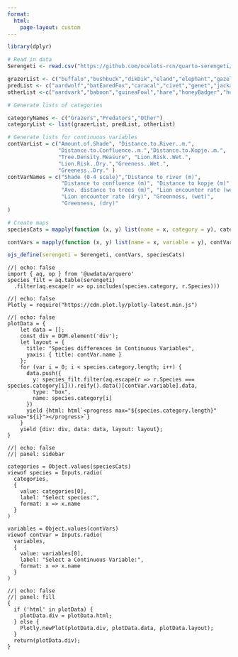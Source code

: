 ```yaml
---
format: 
  html:
    page-layout: custom
---
```


<style>
body {
  margin: 10px;
}
</style>

```r
library(dplyr)

# Read in data 
Serengeti <- read.csv("https://github.com/ocelots-rcn/quarto-serengeti/raw/4b0d01466d8361cdf70d9390c03d04754ca09a07/S1-11_filtered.csv")

grazerList <- c("buffalo","bushbuck","dikDik","eland","elephant","gazelleGrants", "gazelleThomsons","giraffe","hartebeest","hippopotamus","impala", "reedbuck", "rhinoceros", "topi", "warthog", "wildebeest","zebra")
predList <- c("aardwolf","batEaredFox","caracal","civet","genet","jackal","hyenaSpotted","hyenaStriped","wildcat","serval","cheetah","leopard","lionMale","lionFemale")
otherList <-c("aardvark","baboon","guineaFowl","hare","honeyBadger","human","koriBustard","mongoose","ostrich","otherBird","porcupine","reptiles","rodents","secretaryBird")

# Generate lists of categories

categoryNames <- c("Grazers","Predators","Other")
categoryList <- list(grazerList, predList, otherList)

# Generate lists for continuous variables
contVarList = c("Amount.of.Shade", "Distance.to.River..m.",
                "Distance.to.Confluence..m.","Distance.to.Kopje..m.",
                "Tree.Density.Measure", "Lion.Risk..Wet.",
                "Lion.Risk..Dry.","Greeness..Wet.",
                "Greeness..Dry." )
contVarNames = c("Shade (0-4 scale)","Distance to river (m)",
                 "Distance to confluence (m)", "Distance to kopje (m)",
                 "Ave. distance to trees (m)", "Lion encounter rate (wet)",
                 "Lion encounter rate (dry)", "Greenness, (wet)",
                 "Greenness, (dry)"
)

# Create maps
speciesCats = mapply(function (x, y) list(name = x, category = y), categoryNames, categoryList, SIMPLIFY = F)

contVars = mapply(function (x, y) list(name = x, variable = y), contVarNames, contVarList, SIMPLIFY = F)

ojs_define(serengeti = Serengeti, contVars, speciesCats)
```

```ojs
//| echo: false
import { aq, op } from '@uwdata/arquero'
species_filt = aq.table(serengeti)
  .filter(aq.escape(r => op.includes(species.category, r.Species)))
```

```ojs
//| echo: false
Plotly = require("https://cdn.plot.ly/plotly-latest.min.js")
```

```ojs
//| echo: false
plotData = {
    let data = [];
    const div = DOM.element('div');
    let layout = {
      title: "Species differences in Continuous Variables",
      yaxis: { title: contVar.name }
    };
    for (var i = 0; i < species.category.length; i++) {
      data.push({
        y: species_filt.filter(aq.escape(r => r.Species === species.category[i])).reify().data()[contVar.variable].data,
        type: "box",
        name: species.category[i]
      })
      yield {html: html`<progress max="${species.category.length}" value="${i}"></progress>`}
    }
    yield {div: div, data: data, layout: layout};
}
```

```ojs
//| echo: false
//| panel: sidebar

categories = Object.values(speciesCats)
viewof species = Inputs.radio(
  categories,
  {
    value: categories[0],
    label: "Select species:",
    format: x => x.name
  }
)

variables = Object.values(contVars)
viewof contVar = Inputs.radio(
  variables,
  {
    value: variables[0], 
    label: "Select a Continuous Variable:",
    format: x => x.name
  }
)
```

```ojs
//| echo: false
//| panel: fill
{
  if ('html' in plotData) {
    plotData.div = plotData.html;
  } else {
    Plotly.newPlot(plotData.div, plotData.data, plotData.layout);
  }
  return(plotData.div);
}
```
